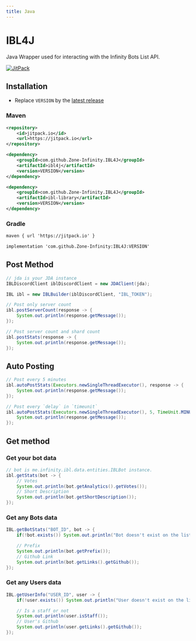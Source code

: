 ```yaml
---
title: Java
---
```


# IBL4J

Java Wrapper used for interacting with the Infinity Bots List API.

<div>
  <p>
    <a href="https://jitpack.io/#Zone-Infinity/IBL4J/">
      <img
        alt="JitPack"
        src="https://img.shields.io/jitpack/v/github/Zone-Infinity/IBL4J?logo=VERSION&style=for-the-badge"
      />
    </a>
  </p>
</div>

## Installation

- Replace `VERSION` by the [latest release](https://github.com/Zone-Infinity/IBL4J/releases/)

### Maven

```xml
<repository>
    <id>jitpack.io</id>
    <url>https://jitpack.io</url>
</repository>
```

```xml
<dependency>
    <groupId>com.github.Zone-Infinity.IBL4J</groupId>
    <artifactId>ibl4j</artifactId>
    <version>VERSION</version>
</dependency>

<dependency>
    <groupId>com.github.Zone-Infinity.IBL4J</groupId>
    <artifactId>ibl-library</artifactId>
    <version>VERSION</version>
</dependency>
```

### Gradle

```xml
maven { url 'https://jitpack.io' }
```

```xml
implementation 'com.github.Zone-Infinity:IBL4J:VERSION'
```

## Post Method

```java
// jda is your JDA instance
IBLDiscordClient iblDiscordClient = new JDAClient(jda);

IBL ibl = new IBLBuilder(iblDiscordClient, "IBL_TOKEN");

// Post only server count
ibl.postServerCount(response -> {
    System.out.println(response.getMessage());
});

// Post server count and shard count
ibl.postStats(response -> {
    System.out.println(response.getMessage());
});
```

## Auto Posting

```java
// Post every 5 minutes
ibl.autoPostStats(Executors.newSingleThreadExecutor(), response -> {
    System.out.println(response.getMessage());
});

// Post every `delay` in `timeunit`
ibl.autoPostStats(Executors.newSingleThreadExecutor(), 5, TimeUnit.MINUTES, response -> {
    System.out.println(response.getMessage());
});
```

## Get method

### Get your bot data

```java
// bot is me.infinity.ibl.data.entities.IBLBot instance.
ibl.getStats(bot -> {
    // Votes
    System.out.println(bot.getAnalytics().getVotes());
    // Short Description
    System.out.println(bot.getShortDescription());
});
```

### Get any Bots data

```java
IBL.getBotStats("BOT_ID", bot -> {
    if(!bot.exists()) System.out.println("Bot doesn't exist on the list");

    // Prefix
    System.out.println(bot.getPrefix());
    // Github Link
    System.out.println(bot.getLinks().getGithub());
});
```

### Get any Users data

```java
IBL.getUserInfo("USER_ID", user -> {
    if(!user.exists()) System.out.println("User doesn't exist on the list");

    // Is a staff or not
    System.out.println(user.isStaff());
    // User's Github
    System.out.println(user.getLinks().getGithub());
});
```
